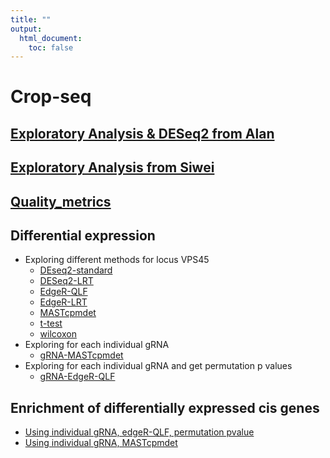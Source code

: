 ```yaml
---
title: ""
output:
  html_document:
    toc: false
---
```


# Crop-seq 

## [Exploratory Analysis & DESeq2 from Alan](crop_workflow_Alan.html) 

## [Exploratory Analysis from Siwei](crop_workflow_Siwei.html) 

## [Quality_metrics](Quality_metrics.html) 

## Differential expression

* Exploring different methods for locus VPS45
    * [DEseq2-standard](DEseq2-standard.html)  
    * [DESeq2-LRT](DEseq2-LRT.html)  
    * [EdgeR-QLF](EdgeR-QLF.html)  
    * [EdgeR-LRT](EdgeR-LRT.html)
    * [MASTcpmdet](MASTcpmdet.html)
    * [t-test](t-test.html)
    * [wilcoxon](wilcoxon.html)
    
* Exploring for each individual gRNA
    * [gRNA-MASTcpmdet](gRNA-MASTcpmdet.html)
    
* Exploring for each individual gRNA and get permutation p values
    * [gRNA-EdgeR-QLF](gRNA-EdgeR-QLF_permutation.html)

## Enrichment of differentially expressed cis genes

* [Using individual gRNA, edgeR-QLF, permutation pvalue](enrichment_gRNA-EdgeR-QLF_permutation.html)
* [Using individual gRNA, MASTcpmdet](enrichment_gRNA-MASTcpmdet.html)

